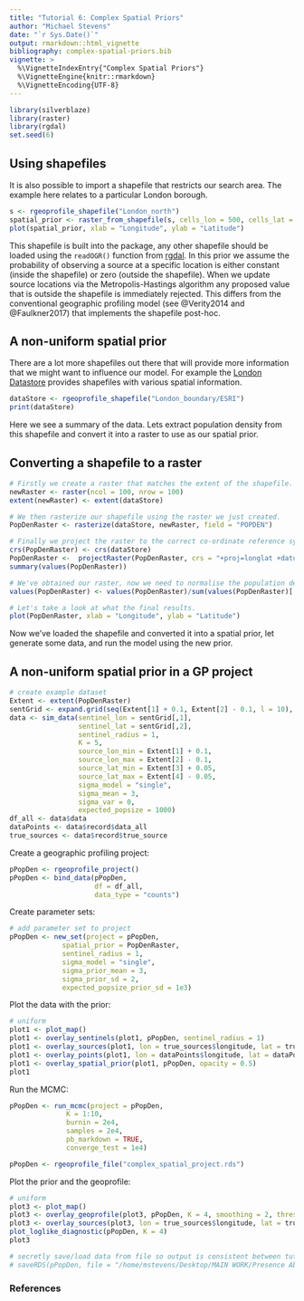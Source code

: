```yaml
---
title: "Tutorial 6: Complex Spatial Priors"
author: "Michael Stevens"
date: "`r Sys.Date()`"
output: rmarkdown::html_vignette
bibliography: complex-spatial-priors.bib
vignette: >
  %\VignetteIndexEntry{"Complex Spatial Priors"}
  %\VignetteEngine{knitr::rmarkdown}
  %\VignetteEncoding{UTF-8}
---
```


```r
library(silverblaze)
library(raster)
library(rgdal)
set.seed(6)
```

## Using shapefiles
It is also possible to import a shapefile that restricts our search area. The example here relates to a particular London borough.

```r
s <- rgeoprofile_shapefile("London_north")
spatial_prior <- raster_from_shapefile(s, cells_lon = 500, cells_lat = 500)
plot(spatial_prior, xlab = "Longitude", ylab = "Latitude")
```

This shapefile is built into the package, any other shapefile should be loaded using the `readOGR()` function from [rgdal](https://cran.r-project.org/web/packages/rgdal/index.html). In this prior we assume the probability of observing a source at a specific location is either constant (inside the shapefile) or zero (outside the shapefile). When we update source locations via the Metropolis-Hastings algorithm any proposed value that is outside the shapefile is immediately rejected. This differs from the conventional geographic profiling model (see @Verity2014 and @Faulkner2017) that implements the shapefile post-hoc.   

## A non-uniform spatial prior

There are a lot more shapefiles out there that will provide more information that we might want to influence our model. For example the [London Datastore](https://data.london.gov.uk/dataset/statistical-gis-boundary-files-london) provides shapefiles with various spatial information. 

```r
dataStore <- rgeoprofile_shapefile("London_boundary/ESRI")
print(dataStore)
```

Here we see a summary of the data. Lets extract population density from this shapefile and convert it into a raster to use as our spatial prior.

## Converting a shapefile to a raster

```r
# Firstly we create a raster that matches the extent of the shapefile.
newRaster <- raster(ncol = 100, nrow = 100)
extent(newRaster) <- extent(dataStore)

# We then rasterize our shapefile using the raster we just created.
PopDenRaster <- rasterize(dataStore, newRaster, field = "POPDEN")

# Finally we project the raster to the correct co-ordinate reference system (CRS).
crs(PopDenRaster) <- crs(dataStore)
PopDenRaster <-  projectRaster(PopDenRaster, crs = "+proj=longlat +datum=WGS84 +ellps=WGS84 +towgs84=0,0,0")
summary(values(PopDenRaster))

# We've obtained our raster, now we need to normalise the population density values so that we're working with probabilities.
values(PopDenRaster) <- values(PopDenRaster)/sum(values(PopDenRaster)[!is.na(values(PopDenRaster))])

# Let's take a look at what the final results. 
plot(PopDenRaster, xlab = "Longitude", ylab = "Latitude")
```

Now we've loaded the shapefile and converted it into a spatial prior, let generate some data, and run the model using the new prior.  

## A non-uniform spatial prior in a GP project

```r
# create example dataset
Extent <- extent(PopDenRaster)
sentGrid <- expand.grid(seq(Extent[1] + 0.1, Extent[2] - 0.1, l = 10), seq(Extent[3]+ 0.05, Extent[4]- 0.05, l = 10))
data <- sim_data(sentinel_lon = sentGrid[,1],
                 sentinel_lat = sentGrid[,2],
                 sentinel_radius = 1, 
                 K = 5,
                 source_lon_min = Extent[1] + 0.1, 
                 source_lon_max = Extent[2] - 0.1, 
                 source_lat_min = Extent[3] + 0.05,
                 source_lat_max = Extent[4] - 0.05, 
                 sigma_model = "single", 
                 sigma_mean = 3, 
                 sigma_var = 0,
                 expected_popsize = 1000)
df_all <- data$data
dataPoints <- data$record$data_all
true_sources <- data$record$true_source
```

Create a geographic profiling project:

```r
pPopDen <- rgeoprofile_project()
pPopDen <- bind_data(pPopDen,
                     df = df_all,
                     data_type = "counts")
```

Create parameter sets:

```r
# add parameter set to project
pPopDen <- new_set(project = pPopDen,
             spatial_prior = PopDenRaster,
             sentinel_radius = 1,
             sigma_model = "single",
             sigma_prior_mean = 3,
             sigma_prior_sd = 2,
             expected_popsize_prior_sd = 1e3)
```

Plot the data with the prior:

```r
# uniform
plot1 <- plot_map()
plot1 <- overlay_sentinels(plot1, pPopDen, sentinel_radius = 1)
plot1 <- overlay_sources(plot1, lon = true_sources$longitude, lat = true_sources$latitude)
plot1 <- overlay_points(plot1, lon = dataPoints$longitude, lat = dataPoints$latitude)
plot1 <- overlay_spatial_prior(plot1, pPopDen, opacity = 0.5)
plot1
```

Run the MCMC: 

```r
pPopDen <- run_mcmc(project = pPopDen,
              K = 1:10,
              burnin = 2e4,
              samples = 2e4,
              pb_markdown = TRUE,
              converge_test = 1e4)
```

```r
pPopDen <- rgeoprofile_file("complex_spatial_project.rds")
```

Plot the prior and the geoprofile:

```r
# uniform
plot3 <- plot_map()
plot3 <- overlay_geoprofile(plot3, pPopDen, K = 4, smoothing = 2, threshold = 1)
plot3 <- overlay_sources(plot3, lon = true_sources$longitude, lat = true_sources$latitude)
plot_loglike_diagnostic(pPopDen, K = 4)
plot3
```

```r
# secretly save/load data from file so output is consistent between tutorials
# saveRDS(pPopDen, file = "/home/mstevens/Desktop/MAIN WORK/Presence Absence/Package Versions/silverblaze/inst/extdata/complex_spatial_project.rds")
```
### References
